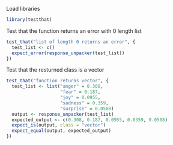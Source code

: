 Load libraries
```r
library(testthat)
```

Test that the function returns an error with 0 length list
```r
test_that("list of length 0 returns an error", {
  test_list <- c()
  expect_error(response_unpacker(test_list))
})
```

Test that the resturned class is a vector
```r
test_that("function returns vector", {
  test_list <- list("anger" = 0.308, 
                    "fear" = 0.187, 
                    "joy" = 0.0955, 
                    "sadness" = 0.359, 
                    "surprise" = 0.0508)
  output <- response_unpacker(test_list)
  expected_output <- c(0.308, 0.187, 0.0955, 0.0359, 0.0508)
  expect_is(output, class = "vector")
  expect_equal(output, expected_output)
})
```





